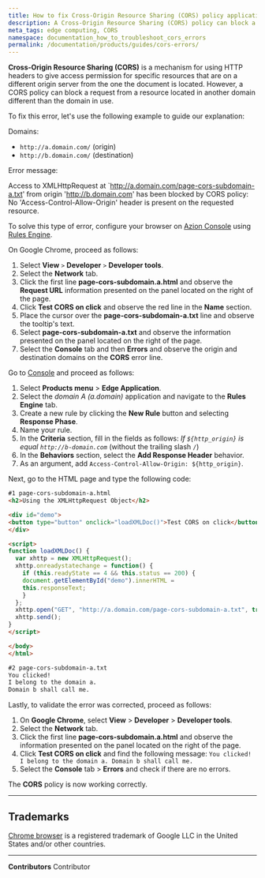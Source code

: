 ```yaml
---
title: How to fix Cross-Origin Resource Sharing (CORS) policy application errors
description: A Cross-Origin Resource Sharing (CORS) policy can block a request from a resource located in another domain different than the domain in use. Find out how to configure your application to fix this error.
meta_tags: edge computing, CORS
namespace: documentation_how_to_troubleshoot_cors_errors
permalink: /documentation/products/guides/cors-errors/
---
```


**Cross-Origin Resource Sharing (CORS)** is a mechanism for using HTTP headers to give access permission for specific resources that are on a different origin server from the one the document is located. However, a CORS policy can block a request from a resource located in another domain different than the domain in use.

To fix this error, let's use the following example to guide our explanation:

Domains:

- `http://a.domain.com/` (origin)
- `http://b.domain.com/` (destination)

Error message:

Access to XMLHttpRequest at `http://a.domain.com/page-cors-subdomain-a.txt' from origin 'http://b.domain.com' has been blocked by CORS policy: No 'Access-Control-Allow-Origin' header is present on the requested resource.

To solve this type of error, configure your browser on [Azion Console](https://console.azion.com/) using [Rules Engine](/en/documentation/products/build/edge-application/rules-engine/).

On Google Chrome, proceed as follows:

1. Select **View** `>` **Developer** `>` **Developer tools**.
2. Select the **Network** tab.
3. Click the first line **page-cors-subdomain.a.html** and observe the **Request URL** information presented on the panel located on the right of the page.
4. Click **Test CORS on click** and observe the red line in the **Name** section.
5. Place the cursor over the **page-cors-subdomain-a.txt** line and observe the tooltip's text.
6. Select **page-cors-subdomain-a.txt** and observe the information presented on the panel located on the right of the page.
7. Select the **Console** tab and then **Errors** and observe the origin and destination domains on the **CORS** error line.

Go to [Console](https://console.azion.com/) and proceed as follows:

1. Select **Products menu** > **Edge Application**.
2. Select the *domain A (a.domain)* application and navigate to the **Rules Engine** tab.
3. Create a new rule by clicking the **New Rule** button and selecting **Response Phase**.
4. Name your rule.
5. In the **Criteria** section, fill in the fields as follows:
    *If `${http_origin}` is equal `http://b-domain.com`* (without the trailing slash `/`)
6. In the **Behaviors** section, select the **Add Response Header** behavior.
7. As an argument, add `Access-Control-Allow-Origin: ${http_origin}`.

Next, go to the HTML page and type the following code:

```html
#1 page-cors-subdomain-a.html
<h2>Using the XMLHttpRequest Object</h2>

<div id="demo">
<button type="button" onclick="loadXMLDoc()">Test CORS on click</button>
</div>

<script>
function loadXMLDoc() {
  var xhttp = new XMLHttpRequest();
  xhttp.onreadystatechange = function() {
	if (this.readyState == 4 && this.status == 200) {
  	document.getElementById("demo").innerHTML =
  	this.responseText;
	}
  };
  xhttp.open("GET", "http://a.domain.com/page-cors-subdomain-a.txt", true);
  xhttp.send();
}
</script>

</body>
</html>

#2 page-cors-subdomain-a.txt
You clicked!
I belong to the domain a.
Domain b shall call me.
```

Lastly, to validate the error was corrected, proceed as follows:

1. On **Google Chrome**, select **View** > **Developer** > **Developer tools**.
2. Select the **Network** tab.
3. Click the first line **page-cors-subdomain.a.html** and observe the information presented on the panel located on the right of the page.
4. Click **Test CORS on click** and find the following message:
    `You clicked! I belong to the domain a. Domain b shall call me.`
5. Select the **Console** tab > **Errors** and check if there are no errors.

The **CORS** policy is now working correctly.

---

## Trademarks

[Chrome browser](https://www.google.com/chrome/) is a registered trademark of Google LLC in the United States and/or other countries.



---


**Contributors** <ContributorList>Contributor</ContributorList>
